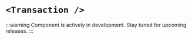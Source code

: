 # `<Transaction />`

:::warning
Component is actively in development. Stay tuned for upcoming releases.
:::


